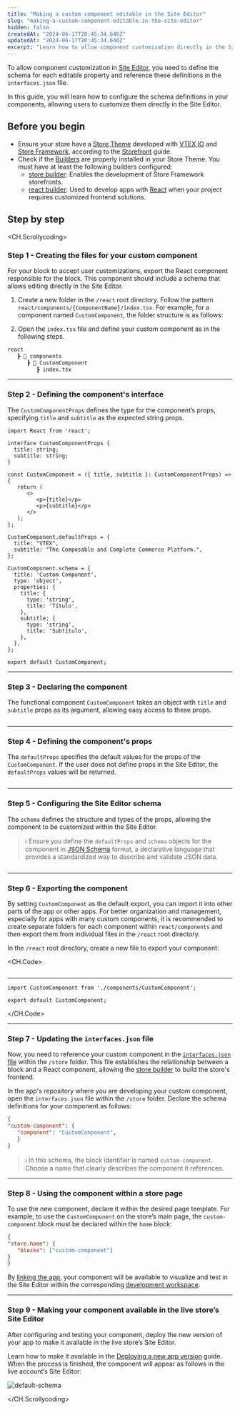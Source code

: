 ```yaml
---
title: "Making a custom component editable in the Site Editor"
slug: "making-a-custom-component-editable-in-the-site-editor"
hidden: false
createdAt: "2024-06-17T20:45:34.646Z"
updatedAt: "2024-06-17T20:45:34.646Z"
excerpt: "Learn how to allow component customization directly in the Site Editor."
---
```


To allow component customization in [Site Editor](https://help.vtex.com/en/tutorial/site-editor-overview--299Dbeb9mFczUTyNQ9xPe1?&utm_source=autocomplete), you need to define the schema for each editable property and reference these definitions in the `interfaces.json` file.

In this guide, you will learn how to configure the schema definitions in your components, allowing users to customize them directly in the Site Editor.

## Before you begin

- Ensure your store have a [Store Theme](https://developers.vtex.com/docs/guides/vtex-io-documentation-store-theme) developed with [VTEX IO](https://developers.vtex.com/docs/guides/vtex-io-documentation-what-is-vtex-io) and [Store Framework](https://developers.vtex.com/docs/guides/store-framework), according to the [Storefront](https://developers.vtex.com/docs/guides/getting-started-3) guide.
- Check if the [Builders](https://developers.vtex.com/docs/guides/vtex-io-documentation-builders) are properly installed in your Store Theme. You must have at least the following builders configured:
   - [store builder](https://developers.vtex.com/docs/guides/vtex-io-documentation-store-builder): Enables the development of Store Framework storefronts.
   - [react builder](https://developers.vtex.com/docs/guides/vtex-io-documentation-react-builder): Used to develop apps with [React](https://react.dev/) when your project requires customized frontend solutions. 

## Step by step

<CH.Scrollycoding>

### Step 1 - Creating the files for your custom component

For your block to accept user customizations, export the React component responsible for the block. This component should include a schema that allows editing directly in the Site Editor.

1. Create a new folder in the `/react` root directory. Follow the pattern `react/components/{ComponentName}/index.tsx`. For example, for a component named `CustomComponent`, the folder structure is as follows:
   
2. Open the `index.tsx` file and define your custom component as in the following steps.

```txt
react
   ┣ 📂 components
      ┣ 📂 CustomComponent
         ┣ index.tsx
```

---

### Step 2 - Defining the component's interface
  
The `CustomComponentProps` defines the type for the component’s props, specifying `title` and `subtitle` as the expected string props.

```tsx react/CustomComponent/index.tsx focus=1:6
import React from 'react';

interface CustomComponentProps {
  title: string;
  subtitle: string;
}

const CustomComponent = ({ title, subtitle }: CustomComponentProps) => {
   return (
      <>
         <p>{title}</p>
         <p>{subtitle}</p>
      </>
   );
};

CustomComponent.defaultProps = {
  title: "VTEX",
  subtitle: "The Composable and Complete Commerce Platform.",
};

CustomComponent.schema = {
  title: 'Custom Component',
  type: 'object',
  properties: {
    title: {
      type: 'string',
      title: 'Título',
    },
    subtitle: {
      type: 'string',
      title: 'Subtítulo',
    },
  },
};

export default CustomComponent;
```

---

### Step 3 - Declaring the component
  
The functional component `CustomComponent` takes an object with `title` and `subtitle` props as its argument, allowing easy access to these props.

```tsx react/CustomComponent/index.tsx focus=8:15
```

---

### Step 4 - Defining the component's props
  
The `defaultProps` specifies the default values for the props of the `CustomComponent`. If the user does not define props in the Site Editor, the `defaultProps` values will be returned.

```tsx react/CustomComponent/index.tsx focus=17:20
```

---

### Step 5 - Configuring the Site Editor schema

The `schema` defines the structure and types of the props, allowing the component to be customized within the Site Editor.

>ℹ️ Ensure you define the `defaultProps` and `schema` objects for the component in [JSON Schema](https://json-schema.org/) format, a declarative language that provides a standardized way to describe and validate JSON data.

```tsx react/CustomComponent/index.tsx focus=22:35
```

---

### Step 6 - Exporting the component

By setting `CustomComponent` as the default export, you can import it into other parts of the app or other apps. For better organization and management, especially for apps with many custom components, it is recommended to create separate folders for each component within `react/components` and then export them from individual files in the `/react` root directory.

In the `/react` root directory, create a new file to export your component:

<CH.Code>
```tsx react/CustomComponent/index.tsx focus=37
```

---

```tsx react/CustomComponent.tsx
import CustomComponent from './components/CustomComponent';

export default CustomComponent;
```

</CH.Code>

---

### Step 7 - Updating the `interfaces.json` file

Now, you need to reference your custom component in the [`interfaces.json` file](https://developers.vtex.com/docs/guides/vtex-io-documentation-interface) within the `/store` folder. This file establishes the relationship between a block and a React component, allowing the [store builder](https://developers.vtex.com/docs/guides/vtex-io-documentation-store-builder) to build the store's frontend.

In the app's repository where you are developing your custom component, open the `interfaces.json` file within the `/store` folder. Declare the schema definitions for your component as follows:

```json store/interfaces.json
{
"custom-component": {
   "component": "CustomComponent",
   }
}
```

>ℹ️ In this schema, the block identifier is named `custom-component`. Choose a name that clearly describes the component it references.

---

### Step 8 - Using the component within a store page

To use the new component, declare it within the desired page template. For example, to use the `CustomComponent` on the store’s main page, the `custom-component` block must be declared within the `home` block:

```json
{
"store.home": {
   "blocks": ["custom-component"]
}
}
```

By [linking the app](https://developers.vtex.com/docs/guides/vtex-io-documentation-linking-an-app), your component will be available to visualize and test in the Site Editor within the corresponding [development workspace](https://developers.vtex.com/docs/guides/vtex-io-documentation-creating-a-development-workspace).

---

### Step 9 - Making your component available in the live store’s Site Editor

After configuring and testing your component, deploy the new version of your app to make it available in the live store’s Site Editor.

Learn how to make it available in the [Deploying a new app version](https://developers.vtex.com/docs/guides/vtex-io-documentation-making-your-new-app-version-publicly-available) guide.
When the process is finished, the component will appear as follows in the live account’s Site Editor:

![default-schema](https://cdn.jsdelivr.net/gh/vtexdocs/dev-portal-content@feat/EDU-12098-custom-component/docs/guides/vtex-io/Storefront-Guides/images/default-schema.png)

</CH.Scrollycoding>
